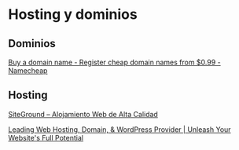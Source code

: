# Hosting y dominios

## Dominios

[Buy a domain name - Register cheap domain names from $0.99 - Namecheap](https://www.namecheap.com/)

## Hosting

[SiteGround – Alojamiento Web de Alta Calidad](https://www.siteground.es/)

[Leading Web Hosting, Domain, & WordPress Provider | Unleash Your Website's Full Potential](https://www.bluehost.com/)

